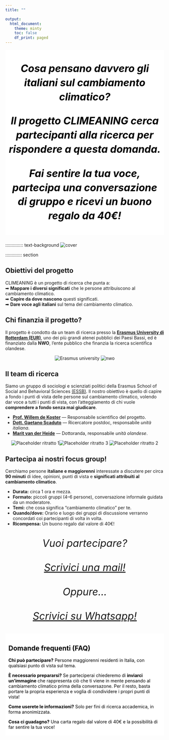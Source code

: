 ```yaml
---
title: ""

output:
  html_document:
    theme: minty
    toc: false
    df_print: paged
---
```


```{=html}
<style>
  body {
    background-image: url("background.jpg");
    background-attachment: fixed;
    background-size: cover;
    background-repeat: no-repeat;
  }

  /* intro callout */
  .text-background {
    background-color: rgba(255, 255, 255, 1);
    color: black;
    padding: 5px 10px;
    display: inline-block;
  }

  /* make the cards transparent and slightly wider */
  .grid > .card {
    background-color: rgba(255, 255, 255, 0.8); /* transparency */
    box-shadow: 0 4px 12px rgba(0,0,0,0.15);    /* optional soft shadow */
    border: none;
    padding: 1rem;
    border-radius: 12px;
  }

  /* widen the grid container itself */
  .grid {
    max-width: 1200px;     /* adjust as needed */
    margin-left: auto;
    margin-right: auto;
    gap: 1.5rem;           /* spacing between cards */
  }

  /* responsive columns: 1 on phone, 2 on tablet, 3 on desktop */
  @media (max-width: 640px) {
    .grid { grid-template-columns: 1fr; }
  }
  @media (min-width: 641px) and (max-width: 1024px) {
    .grid { grid-template-columns: repeat(2, 1fr); }
  }
  @media (min-width: 1025px) {
    .grid { grid-template-columns: repeat(3, 1fr); }
  }
  
  /* Mobile fixes */
  @media (max-width: 640px) {
    /* Make the intro box use the full width on phones */
    .text-background {
      display: block;       /* was inline-block */
      width: 100%;
      box-sizing: border-box;
      padding: 10px 12px;   /* keep the nice padded look */
    }

    /* Let each column take the full width when stacked */
    .columns > .column {
      width: 100% !important;
    }

    /* Center and size the photo nicely on mobile */
    .hero-photo {
      display: block;
      margin: 0.5rem auto 1rem;                 /* center */
      width: clamp(220px, 70vw, 360px);         /* responsive width */
      height: auto;
    }
  }
  
  .intro-line{
  font-style: italic;
  text-align: center;
  font-size: clamp(1.2rem, 1rem + 2vw, 2rem); /* ~20–32px responsive */
  line-height: 1.4;
  margin: 1rem auto 1.5rem;
  max-width: 900px; /* keeps it readable on wide screens */
  display: block;
}

 .pictures{
    text-align: center;
    display: block;
}

.center-text { text-align: center; }

/* Center standalone images */
.centered-img {
  display: block;
  margin: 0.5rem auto;
  height: auto; /* keep aspect ratio if you set width */
}

</style>
```

::: {.intro-line .text-background}
**Cosa pensano davvero gli italiani sul cambiamento climatico?**

**Il progetto CLIMEANING cerca partecipanti alla ricerca per rispondere a questa domanda.**

**Fai sentire la tua voce, partecipa una conversazione di gruppo e ricevi un buono regalo da 40€!**

<!-- <p><a class="btn btn-primary btn-lg" -->
<!--      href="https://api.whatsapp.com/send?phone=+393208140513&text=Ciao%20Gaetano,%20mi%20interesserebbe%20prendere%20parte%20alla%20ricerca.%20Potresti%20darmi%20qualche%20informazione%20in%20pi%C3%B9?">Voglio saperne di più!</a></p> -->
:::

:::::::::::::: text-background
![](cover.jpg){alt="cover" fig-align="center"}

::::::::::::: section
<h2>**Obiettivi del progetto**</h2>

<p>

CLIMEANING è un progetto di ricerca che punta a:<br> ➡ <strong>Mappare i diversi significati</strong> che le persone attribuiscono al cambiamento climatico.<br> ➡ <strong>Capire da dove nascono</strong> questi significati.<br> ➡ <strong>Dare voce agli italiani</strong> sul tema del cambiamento climatico.

:::: section
<h2>**Chi finanzia il progetto**?</h2>

<p class="quote">

Il progetto è condotto da un team di ricerca presso la <strong> [Erasmus University di Rotterdam (EUR)](#0)</strong>, uno dei più grandi atenei pubblici dei Paesi Bassi, ed è finanziato dalla <strong>NWO</strong>, l'ente pubblico che finanzia la ricerca scientifica olandese.

</p>

::: {.centered-img .center-text}
<img src="erasmus.jpg" alt="Erasmus university"/> <img src="nwo.jpg" alt="nwo"/>
:::
::::

::::: section
<h2>**Il team di ricerca**</h2>

Siamo un gruppo di sociologi e scienziati politici della Erasmus School of Social and Behavioral Sciences [(ESSB)](https://www.eur.nl/en/essb). Il nostro obiettivo è quello di capire a fondo i punti di vista delle persone sul cambiamento climatico, volendo dar voce a tutti i punti di vista, con l'atteggiamento di chi vuole **comprendere a fondo senza mai giudicare**.

<ul>

<li><strong>[Prof. Willem de Koster](https://www.willemdekoster.nl/)</strong> — Responsabile scientifico del progetto.</li>

<li><strong>[Dott. Gaetano Scaduto](https://gaetanoscaduto.quarto.pub/home/)</strong> — Ricercatore postdoc, responsabile <em>unità italiana</em>.</li>

<li><strong>[Marit van der Heide](https://www.eur.nl/people/marit-van-der-heide)</strong> — Dottoranda, responsabile <em>unità olandese</em>.</li>

</ul>

:::: centered-img
::: center-text
<img src="dekoster.jpg" alt="Placeholder ritratto 1"/><img src="gaetano.jpg" alt="Placeholder ritratto 3"/> <img src="marit.jpg" alt="Placeholder ritratto 2"/>
:::
::::

<p class="small-note">

</p>
:::::

::::: {#dettagli .section}
<h2>**Partecipa ai nostri focus group!**</h2>

<p class="lead">

Cerchiamo persone <strong>italiane e maggiorenni</strong> interessate a discutere per circa <strong>90 minuti</strong> di idee, opinioni, punti di vista e <strong>significati attribuiti al cambiamento climatico</strong>.

</p>

<ul>

<li><strong>Durata:</strong> circa 1 ora e mezza.</li>

<li><strong>Formato:</strong> piccoli gruppi (4–6 persone), conversazione informale guidata da un moderatore.</li>

<li><strong>Temi:</strong> che cosa significa “cambiamento climatico” per te.</li>

<li><strong>Quando/dove:</strong> Orario e luogo dei gruppi di discussione verranno concordati coi partecipanti di volta in volta.</li>

<li><strong>Ricompensa:</strong> Un buono regalo dal valore di 40€!</li>

</ul>

:::: quote
::: intro-line
Vuoi partecipare?

<p><a class="btn btn-primary btn-lg"
     href="mailto:scaduto@essb.eur.nl?subject=Interesse%20Focus%20Group%20CLIMEANING&body=Ciao%20Gaetano%2C%0Ami%20chiamo%20[Nome]%20e%20vorrei%20partecipare%20ai%20focus%20group.%0A%C2%B7%20Citt%C3%A0%3A%20%0A%C2%B7%20Disponibilit%C3%A0%3A%20%0A%C2%B7%20Contatto%20telefono%20(opz.)%3A%20%0A"
     aria-label="Invia email di interesse">Scrivici una mail!</a></p>

Oppure...

<p><a class="btn btn-primary btn-lg"
     href="https://api.whatsapp.com/send?phone=+393208140513&text=Ciao%20Gaetano,%20mi%20piacerebbe%20prendere%20parte%20alla%20ricerca.%20Potresti%20darmi%20qualche%20informazione%20in%20pi%C3%B9?">Scrivici su Whatsapp!</a></p>
:::
::::
:::::

:::: text-background
::: section
<h2>**Domande frequenti (FAQ)**</h2>

<p><strong>Chi può partecipare?</strong> Persone maggiorenni residenti in Italia, con qualsiasi punto di vista sul tema.</p>

<p><strong>È necessario prepararsi?</strong> Se parteciperai chiederemo di **inviarci un'immagine** che rappresenta ciò che ti viene in mente pensando al cambiamento climatico prima della conversazone. Per il resto, basta portare la propria esperienza e voglia di condividere i propri punti di vista!</p>

<p><strong>Come userete le informazioni?</strong> Solo per fini di ricerca accademica, in forma anonimizzata.</p>

<p><strong>Cosa ci guadagno?</strong> Una carta regalo dal valore di 40€ e la possibilità di far sentire la tua voce!</p>
:::
::::